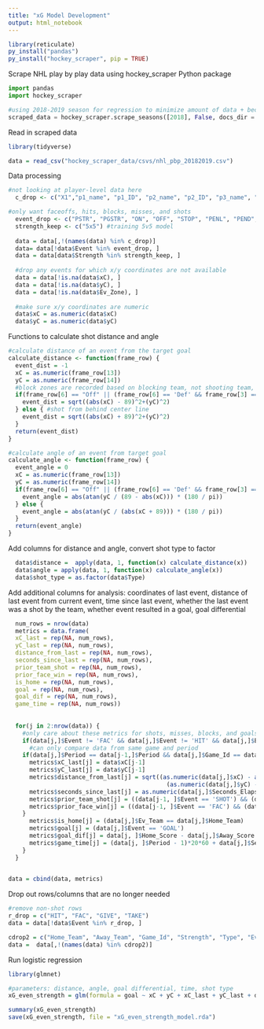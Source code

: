 ```yaml
---
title: "xG Model Development"
output: html_notebook
---
```


```r
library(reticulate)
py_install("pandas")
py_install("hockey_scraper", pip = TRUE)
```

Scrape NHL play by play data using hockey_scraper Python package
```python
import pandas
import hockey_scraper

#using 2018-2019 season for regression to minimize amount of data + because scraping is really slow
scraped_data = hockey_scraper.scrape_seasons([2018], False, docs_dir = "hockey_scraper_data")
```

Read in scraped data
```r
library(tidyverse)

data = read_csv("hockey_scraper_data/csvs/nhl_pbp_20182019.csv")
```

Data processing
```r
#not looking at player-level data here
  c_drop <- c("X1","p1_name", "p1_ID", "p2_name", "p2_ID", "p3_name", "p3_ID", "awayPlayer1", "awayPlayer1_id", "awayPlayer2", "awayPlayer2_id", "awayPlayer3", "awayPlayer3_id", "awayPlayer4", "awayPlayer4_id", "awayPlayer5", "awayPlayer5_id", "awayPlayer6", "awayPlayer6_id", "homePlayer1", "homePlayer1_id", "homePlayer2", "homePlayer2_id", "homePlayer3", "homePlayer3_id", "homePlayer4", "homePlayer4_id", "homePlayer5", "homePlayer5_id", "homePlayer6", "homePlayer6_id", "Away_Goalie", "Away_Goalie_Id", "Home_Goalie", "Home_Goalie_Id", "Home_Coach", "Away_Coach", "Away_Players", "Home_Players", "Date", "Description", "Home_Zone", "Time_Elapsed")

#only want faceoffs, hits, blocks, misses, and shots
  event_drop <- c("PSTR", "PGSTR", "ON", "OFF", "STOP", "PENL", "PEND", "GEND")
  strength_keep <- c("5x5") #training 5v5 model
    
  data = data[,!(names(data) %in% c_drop)]
  data= data[!data$Event %in% event_drop, ]
  data = data[data$Strength %in% strength_keep, ]
  
  #drop any events for which x/y coordinates are not available
  data = data[!is.na(data$xC), ]
  data = data[!is.na(data$yC), ]
  data = data[!is.na(data$Ev_Zone), ]
  
  #make sure x/y coordinates are numeric
  data$xC = as.numeric(data$xC)
  data$yC = as.numeric(data$yC)

```

Functions to calculate shot distance and angle
```r
#calculate distance of an event from the target goal
calculate_distance <- function(frame_row) {
  event_dist = -1
  xC = as.numeric(frame_row[13])
  yC = as.numeric(frame_row[14])
  #block zones are recorded based on blocking team, not shooting team, so need to flip
  if(frame_row[6] == "Off" || (frame_row[6] == 'Def' && frame_row[3] == 'BLOCK')) { 
    event_dist = sqrt((abs(xC) - 89)^2+(yC)^2)
  } else { #shot from behind center line
    event_dist = sqrt((abs(xC) + 89)^2+(yC)^2)
  }
  return(event_dist)
}

#calculate angle of an event from target goal
calculate_angle <- function(frame_row) {
  event_angle = 0
  xC = as.numeric(frame_row[13])
  yC = as.numeric(frame_row[14]) 
  if(frame_row[6] == "Off" || (frame_row[6] == 'Def' && frame_row[3] == 'BLOCK')) {
    event_angle = abs(atan(yC / (89 - abs(xC))) * (180 / pi))
  } else {
    event_angle = abs(atan(yC / (abs(xC + 89))) * (180 / pi))
  }
  return(event_angle)
}

```

Add columns for distance and angle, convert shot type to factor
```r
  data$distance =  apply(data, 1, function(x) calculate_distance(x))
  data$angle = apply(data, 1, function(x) calculate_angle(x))
  data$shot_type = as.factor(data$Type)
```
 
Add additional columns for analysis: coordinates of last event, distance of last event from current event, time since last event, whether the last event was a shot by the team, whether event resulted in a goal, goal differential
```r
  num_rows = nrow(data)
  metrics = data.frame(
  xC_last = rep(NA, num_rows),
  yC_last = rep(NA, num_rows),
  distance_from_last = rep(NA, num_rows),
  seconds_since_last = rep(NA, num_rows),
  prior_team_shot = rep(NA, num_rows),
  prior_face_win = rep(NA, num_rows),
  is_home = rep(NA, num_rows),
  goal = rep(NA, num_rows),
  goal_dif = rep(NA, num_rows),
  game_time = rep(NA, num_rows))
  
  
  for(j in 2:nrow(data)) {
    #only care about these metrics for shots, misses, blocks, and goals
    if(data[j,]$Event != 'FAC' && data[j,]$Event != 'HIT' && data[j,]$Event != 'GIVE' && data[j,]$Event != 'TAKE') {
      #can only compare data from same game and period
    if(data[j,]$Period == data[j-1,]$Period && data[j,]$Game_Id == data[j-1,]$Game_Id){ 
      metrics$xC_last[j] = data$xC[j-1]
      metrics$yC_last[j] = data$yC[j-1]
      metrics$distance_from_last[j] = sqrt((as.numeric(data[j,]$xC) - as.numeric(metrics$xC_last[j]))^2 +
                                             (as.numeric(data[j,]$yC) -   as.numeric(metrics$yC_last[j]))^2)
      metrics$seconds_since_last[j] = as.numeric(data[j,]$Seconds_Elapsed) - as.numeric(data[j-1,]$Seconds_Elapsed)
      metrics$prior_team_shot[j] = ((data[j-1, ]$Event == 'SHOT') && (data[j-1, ]$Ev_Team == data[j, ]$Ev_Team))
      metrics$prior_face_win[j] = ((data[j-1, ]$Event == 'FAC') && (data[j-1, ]$Ev_Team == data[j, ]$Ev_Team))
    }
      metrics$is_home[j] = (data[j,]$Ev_Team == data[j,]$Home_Team)
      metrics$goal[j] = (data[j,]$Event == 'GOAL')
      metrics$goal_dif[j] = data[j, ]$Home_Score - data[j,]$Away_Score
      metrics$game_time[j] = (data[j, ]$Period - 1)*20*60 + data[j,]$Seconds_Elapsed 
    }
  }
  
```

```r
data = cbind(data, metrics)
```

Drop out rows/columns that are no longer needed
```r
#remove non-shot rows
r_drop = c("HIT", "FAC", "GIVE", "TAKE")
data = data[!data$Event %in% r_drop, ]

cdrop2 = c("Home_Team", "Away_Team", "Game_Id", "Strength", "Type", "Ev_Zone", "Event", "Ev_Team", "Period", "Seconds_Elapsed")
data =  data[,!(names(data) %in% cdrop2)]
```


Run logistic regression
```r
library(glmnet)

#parameters: distance, angle, goal differential, time, shot type
xG_even_strength = glm(formula = goal ~ xC + yC + xC_last + yC_last + distance + angle + seconds_since_last + distance_from_last + prior_team_shot + shot_type + goal_dif, family = "binomial", data = data)
```

```r
summary(xG_even_strength)
save(xG_even_strength, file = "xG_even_strength_model.rda")
```

